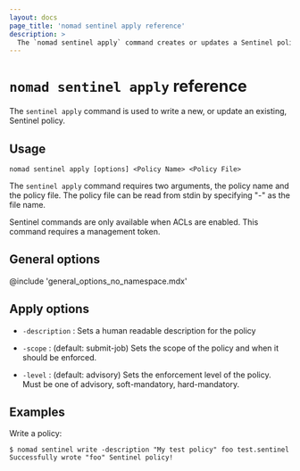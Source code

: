```yaml
---
layout: docs
page_title: 'nomad sentinel apply reference'
description: >
  The `nomad sentinel apply` command creates or updates a Sentinel policy in Nomad Enterprise.
---
```


# `nomad sentinel apply` reference

The `sentinel apply` command is used to write a new, or update an existing,
Sentinel policy.

<EnterpriseAlert product="nomad"/>

## Usage

```plaintext
nomad sentinel apply [options] <Policy Name> <Policy File>
```

The `sentinel apply` command requires two arguments, the policy name and the
policy file. The policy file can be read from stdin by specifying "-" as the
file name.

Sentinel commands are only available when ACLs are enabled. This command
requires a management token.

## General options

@include 'general_options_no_namespace.mdx'

## Apply options

- `-description` : Sets a human readable description for the policy

- `-scope` : (default: submit-job) Sets the scope of the policy and when it
  should be enforced.

- `-level` : (default: advisory) Sets the enforcement level of the policy. Must
  be one of advisory, soft-mandatory, hard-mandatory.

## Examples

Write a policy:

```shell-session
$ nomad sentinel write -description "My test policy" foo test.sentinel
Successfully wrote "foo" Sentinel policy!
```
